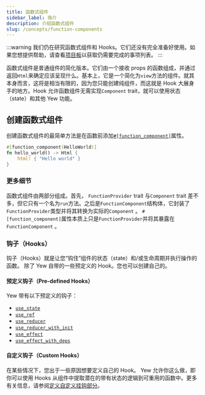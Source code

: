 ```yaml
---
title: 函数式组件
sidebar_label: 简介
description: 介绍函数式组件
slug: /concepts/function-components
---
```


:::warning
我们仍在研究函数式组件和 Hooks。它们还没有完全准备好使用。如果您想提供帮助，请查看[项目板](https://github.com/yewstack/yew/projects/3)以获取仍需要完成的事项列表。
:::

函数式组件是普通组件的简化版本。它们由一个接收 props 的函数组成，并通过返回`Html`来确定应该呈现什么。基本上，它是一个简化为`view`方法的组件。就其本身而言，这将是相当有限的，因为您只能创建纯组件，而这就是 Hook 大展身手的地方。Hook 允许函数组件无需实现`Component` trait，就可以使用状态（state）和其他 Yew 功能。

## 创建函数式组件

创建函数式组件的最简单方法是在函数前添加[`#[function_component]`](function-components/attribute.mdx)属性。

```rust
#[function_component(HelloWorld)]
fn hello_world() -> Html {
    html! { "Hello world" }
}
```

### 更多细节

函数式组件由两部分组成。首先， `FunctionProvider` trait 与`Component` trait 差不多，但它只有一个名为`run`方法。之后是`FunctionComponent`结构体，它封装了`FunctionProvider`类型并将其转换为实际的`Component` 。 `#[function_component]`属性本质上只是`FunctionProvider`并将其暴露在`FunctionComponent` 。

### 钩子（Hooks）

钩子（Hooks）就是让您“钩住”组件的状态（state）和/或生命周期并执行操作的函数。 除了 Yew 自带的一些预定义的 Hook。您也可以创建自己的。

#### 预定义钩子（Pre-defined Hooks）

Yew 带有以下预定义的钩子：

-   [`use_state`](function-components/pre-defined-hooks.mdx#use_state)
-   [`use_ref`](function-components/pre-defined-hooks.mdx#use_ref)
-   [`use_reducer`](function-components/pre-defined-hooks.mdx#use_reducer)
-   [`use_reducer_with_init`](function-components/pre-defined-hooks.mdx#use_reducer_with_init)
-   [`use_effect`](function-components/pre-defined-hooks.mdx#use_effect)
-   [`use_effect_with_deps`](function-components/pre-defined-hooks.mdx#use_effect_with_deps)

#### 自定义钩子（Custom Hooks）

在某些情况下，您出于一些原因想要定义自己的 Hook。 Yew 允许你这么做，即你可以使用 Hooks 从组件中提取潜在的带有状态的逻辑到可重用的函数中。更多有关信息，请参阅[定义自定义挂钩部分](function-components/custom-hooks.mdx#defining-custom-hooks)。
